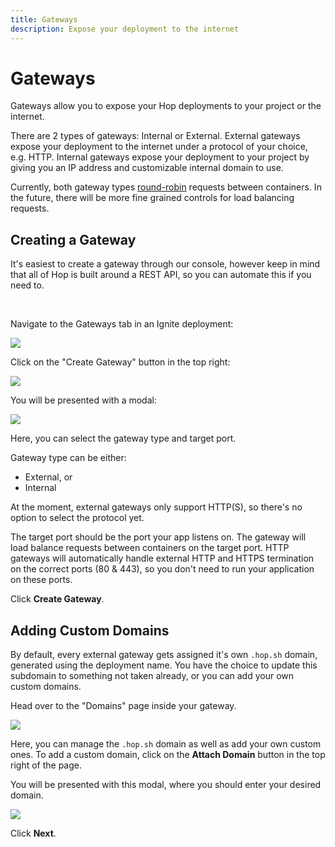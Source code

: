 ```yaml
---
title: Gateways
description: Expose your deployment to the internet
---
```



# Gateways

Gateways allow you to expose your Hop deployments to your project or the internet.

There are 2 types of gateways: Internal or External. External gateways expose your deployment to the internet under a protocol of your choice, e.g. HTTP. Internal gateways expose your deployment to your project by giving you an IP address and customizable internal domain to use.

Currently, both gateway types [round-robin](<https://en.wikipedia.org/wiki/Load_balancing_(computing)#Round-robin_scheduling>) requests between containers. In the future, there will be more fine grained controls for load balancing requests.

## Creating a Gateway

It's easiest to create a gateway through our console, however keep in mind that all of Hop is built around a REST API, so you can automate this if you need to.

<br />

Navigate to the Gateways tab in an Ignite deployment:

<Bleed>
	<Image src={gwDemo1} />
</Bleed>

Click on the "Create Gateway" button in the top right:

<Bleed>
	<Image width={300} objectFit={'contain'} src={gwDemo2} />
</Bleed>

You will be presented with a modal:

<Bleed>
	<Image width={500} height={500} objectFit={'contain'} src={gwDemo3} />
</Bleed>

Here, you can select the gateway type and target port.

Gateway type can be either:

- External, or
- Internal

At the moment, external gateways only support HTTP(S), so there's no option to select the protocol yet.

The target port should be the port your app listens on. The gateway will load balance requests between containers on the target port. HTTP gateways will automatically handle external HTTP and HTTPS termination on the correct ports (80 & 443), so you don't need to run your application on these ports.

Click **Create Gateway**.

## Adding Custom Domains

By default, every external gateway gets assigned it's own `.hop.sh` domain, generated using the deployment name. You have the choice to update this subdomain to something not taken already, or you can add your own custom domains.

Head over to the "Domains" page inside your gateway.

<Bleed>
	<Image
		width={500}
		height={500}
		objectFit={'contain'}
		placeholder={'blur'}
		src={gwDemo4}
	/>
</Bleed>

Here, you can manage the `.hop.sh` domain as well as add your own custom ones. To add a custom domain, click on the **Attach Domain** button in the top right of the page.

You will be presented with this modal, where you should enter your desired domain.

<Bleed>
	<Image
		width={500}
		height={300}
		objectFit={'contain'}
		placeholder={'blur'}
		src={gwDemo5}
	/>
</Bleed>

Click **Next**.
